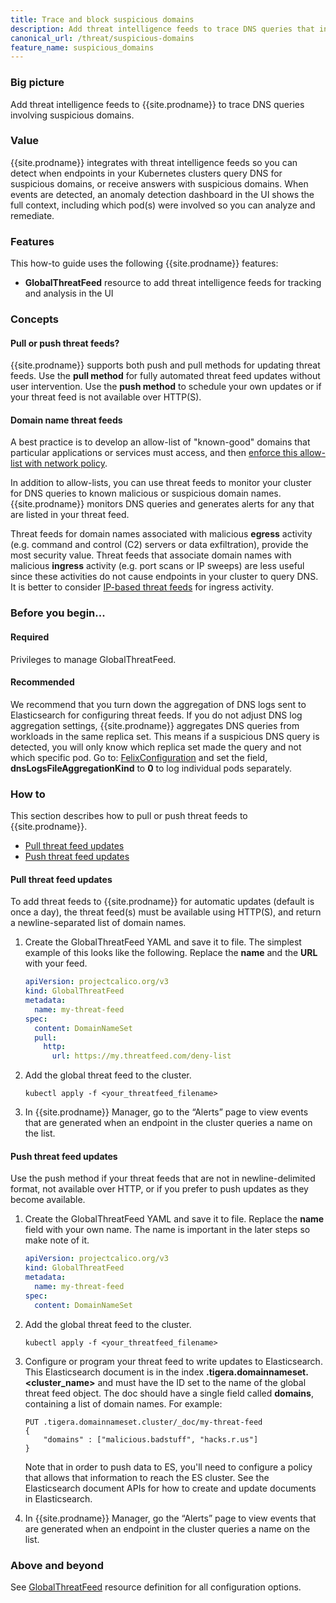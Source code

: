 ```yaml
---
title: Trace and block suspicious domains
description: Add threat intelligence feeds to trace DNS queries that involve suspicious domains. 
canonical_url: /threat/suspicious-domains
feature_name: suspicious_domains
---
```


### Big picture

Add threat intelligence feeds to {{site.prodname}} to trace DNS queries involving suspicious domains.

### Value

{{site.prodname}} integrates with threat intelligence feeds so you can detect when endpoints in your Kubernetes clusters query DNS for suspicious domains, or receive answers with suspicious domains. When events are detected, an anomaly detection dashboard in the UI shows the full context, including which pod(s) were involved so you can analyze and remediate.

### Features

This how-to guide uses the following {{site.prodname}} features:

- **GlobalThreatFeed** resource to add threat intelligence feeds for tracking and analysis in the UI

### Concepts

#### Pull or push threat feeds?

{{site.prodname}} supports both push and pull methods for updating threat feeds. Use the **pull method** for fully automated threat feed updates without user intervention. Use the **push method** to schedule your own updates or if your threat feed is not available over HTTP(S).

#### Domain name threat feeds

A best practice is to develop an allow-list of "known-good" domains that particular applications or services must access, and then [enforce this allow-list with network policy]({{site.baseurl}}/security/domain-based-policy).

In addition to allow-lists, you can use threat feeds to monitor your cluster for DNS queries to known malicious or suspicious domain names. {{site.prodname}} monitors DNS queries and generates alerts for any that are listed in your threat feed.

Threat feeds for domain names associated with malicious **egress** activity (e.g. command and control (C2) servers or data exfiltration), provide the most security value.  Threat feeds that associate domain names with malicious **ingress** activity (e.g. port scans or IP sweeps) are less useful since these activities do not cause endpoints in your cluster to query DNS.  It is better to consider [IP-based threat feeds](./suspicious-ips) for ingress activity.

### Before you begin...

#### Required

Privileges to manage GlobalThreatFeed.

#### Recommended

We recommend that you turn down the aggregation of DNS logs sent to Elasticsearch for configuring threat feeds. If you do not adjust DNS log aggregation settings, {{site.prodname}} aggregates DNS queries from workloads in the same replica set. This means if a suspicious DNS query is detected, you will only know which replica set made the query and not which specific pod. Go to: [FelixConfiguration]({{site.baseurl}}/reference/resources/felixconfig) and set the field, **dnsLogsFileAggregationKind** to **0** to log individual pods separately.

### How to

This section describes how to pull or push threat feeds to {{site.prodname}}.

- [Pull threat feed updates](#pull-threat-feed-updates)
- [Push threat feed updates](#push-threat-feed-updates)

#### Pull threat feed updates

To add threat feeds to {{site.prodname}} for automatic updates (default is once a day), the threat feed(s) must be available using HTTP(S), and return a newline-separated list of domain names.

1. Create the GlobalThreatFeed YAML and save it to file.
   The simplest example of this looks like the following. Replace the **name** and the **URL** with your feed.

   ```yaml
   apiVersion: projectcalico.org/v3
   kind: GlobalThreatFeed
   metadata:
     name: my-threat-feed
   spec:
     content: DomainNameSet
     pull:
       http:
         url: https://my.threatfeed.com/deny-list
   ```

2. Add the global threat feed to the cluster.

   ```shell
   kubectl apply -f <your_threatfeed_filename>
   ```

3. In {{site.prodname}} Manager, go to the “Alerts” page to view events that are generated when an endpoint in the cluster queries a name on the list.

#### Push threat feed updates

Use the push method if your threat feeds that are not in newline-delimited format, not available over HTTP, or if you prefer to push updates as they become available.

1. Create the GlobalThreatFeed YAML and save it to file.
   Replace the **name** field with your own name. The name is important in the later steps so make note of it.

   ```yaml
   apiVersion: projectcalico.org/v3
   kind: GlobalThreatFeed
   metadata:
     name: my-threat-feed
   spec:
     content: DomainNameSet
   ```

2. Add the global threat feed to the cluster.

   ```shell
   kubectl apply -f <your_threatfeed_filename>
   ```

3. Configure or program your threat feed to write updates to Elasticsearch. This Elasticsearch document is in the index **.tigera.domainnameset.\<cluster_name\>** and must have the ID set to the name of the global threat feed object. The doc should have a single field called **domains**, containing a list of domain names. For example:

   ```
   PUT .tigera.domainnameset.cluster/_doc/my-threat-feed
   {
       "domains" : ["malicious.badstuff", "hacks.r.us"]
   }
   ```

   Note that in order to push data to ES, you'll need to configure a policy that allows that information to reach the ES cluster.
   See the Elasticsearch document APIs for how to create and update documents in Elasticsearch.

4. In {{site.prodname}} Manager, go the “Alerts” page to view events that are generated when an endpoint in the cluster queries a name on the list.

### Above and beyond

See [GlobalThreatFeed]({{site.baseurl}}/reference/resources/globalthreatfeed) resource definition for all configuration options.
